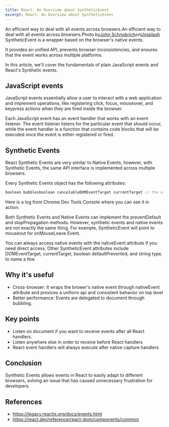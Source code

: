 ```yaml
---
title: React: An Overview about SyntheticEvent
excerpt: React: An Overview about SyntheticEvent
---
```


An efficient way to deal with all events across browsers.An efficient way to deal with all events across browsers.Photo by[John Schnobrich](https://unsplash.com/@johnschno?utm_source=medium&utm_medium=referral)on[Unsplash](https://unsplash.com?utm_source=medium&utm_medium=referral)
SyntheticEvent is a wrapper based on the browser's native events.

It provides an unified API, prevents browser inconsistencies, and ensures that the event works across multiple platforms.

In this article, we'll cover the fundamentals of plain JavaScript events and React's Synthetic events.

## JavaScript events

JavaScript events essentially allow a user to interact with a web application and implement operations, like registering click, focus, mouseover, and keypress actions when they are fired inside the browser.

Each JavaScript event has an event handler that works with an event listener. The event listener listens for the particular event that should occur, while the event handler is a function that contains code blocks that will be executed once the event is either registered or fired.

## Synthetic Events

React Synthetic Events are very similar to Native Events, however, with Synthetic Events, the same API interface is implemented across multiple browsers.

Every Synthetic Events object has the following attributes:

```js
boolean bubblesboolean cancelableDOMEventTarget currentTarget // the element that the handler is registeredboolean defaultPreventednumber eventPhaseboolean isTrustedDOMEvent nativeEventvoid preventDefault()boolean isDefaultPrevented()void stopPropagation()boolean isPropagationStopped()void persist()DOMEventTarget target // the element that the handler is triggerednumber timeStampstring type
```

Here is a log from Chrome Dev Tools Console where you can see it in action.

Both Synthetic Events and Native Events can implement the preventDefault and stopPropagation methods. However, synthetic events and native events are not exactly the same thing. For example, SyntheticEvent will point to mouseout for onMouseLeave Event.

You can always access native events with the nativeEvent attribute if you need direct access. Other SyntheticEvent attributes include DOMEventTarget, currentTarget, boolean defaultPrevented, and string type, to name a few.

## Why it's useful

- Cross-browser: It wraps the brower's native event through nativeEvent attribute and provices a uniform api and consistent behavior on top level
- Better performance: Events are delegated to document through bubbling.

## Key points

- Listen on document if you want to receive events after all React handlers.
- Listen anywhere else in order to receive before React handlers
- React event handlers will always execute after native capture handlers

## Conclusion

Synthetic Events allows events in React to easily adapt to different browsers, solving an issue that has caused unnecessary frustration for developers.

## References

- https://legacy.reactjs.org/docs/events.html
- https://react.dev/reference/react-dom/components/common
